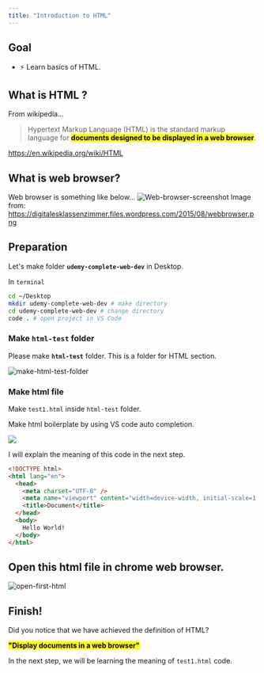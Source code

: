 ```yaml
---
title: "Introduction to HTML"
---
```



## Goal

- ⚡ Learn basics of HTML.

## What is HTML ?

From wikipedia...

> Hypertext Markup Language (HTML) is the standard markup language for <mark>**documents designed to be displayed in a web browser**</mark>.

https://en.wikipedia.org/wiki/HTML

## What is web browser?

Web browser is something like below...
![Web-browser-screenshot](https://digitalesklassenzimmer.files.wordpress.com/2015/08/webbrowser.png)
Image from: https://digitalesklassenzimmer.files.wordpress.com/2015/08/webbrowser.png

## Preparation

Let's make folder **`udemy-complete-web-dev`** in Desktop.

In `terminal`

```bash
cd ~/Desktop
mkdir udemy-complete-web-dev # make directory
cd udemy-complete-web-dev # change directory
code . # open project in VS Code
```

### Make `html-test` folder

Please make **`html-test`** folder. This is a folder for HTML section.

![make-html-test-folder](https://storage.googleapis.com/coderhackers-assets/docs/img/20200506_055038.gif)

### Make html file

Make `test1.html` inside `html-test` folder.

Make html boilerplate by using VS code auto completion.

![](https://storage.googleapis.com/coderhackers-assets/docs/img/20200506_063148.gif)

I will explain the meaning of this code in the next step.

```html title="html-test/test1.html"
<!DOCTYPE html>
<html lang="en">
  <head>
    <meta charset="UTF-8" />
    <meta name="viewport" content="width=device-width, initial-scale=1.0" />
    <title>Document</title>
  </head>
  <body>
    Hello World!
  </body>
</html>
```

## Open this html file in chrome **web browser**.

![open-first-html](https://storage.googleapis.com/coderhackers-assets/docs/img/20200506_070602.gif)

## Finish!

Did you notice that we have achieved the definition of HTML?

**<mark>"Display documents in a web browser"</mark>**

In the next step, we will be learning the meaning of `test1.html` code.
